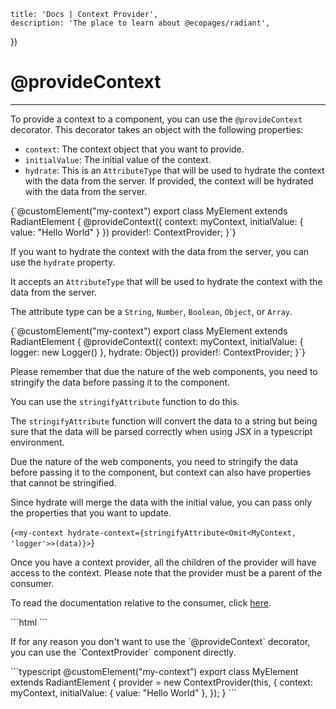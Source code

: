 

	title: 'Docs | Context Provider',
	description: 'The place to learn about @ecopages/radiant',
})

# @provideContext
---

To provide a context to a component, you can use the `@provideContext` decorator. This decorator takes an object with the following properties:

- `context`: The context object that you want to provide.
- `initialValue`: The initial value of the context.
- `hydrate`: This is an `AttributeType` that will be used to hydrate the context with the data from the server. If provided, the context will be hydrated with the data from the server.

<CodeBlock lang='typescript'>
{`@customElement("my-context")
export class MyElement extends RadiantElement {
  	@provideContext({ context: myContext, initialValue: { value: "Hello World" } })
  	provider!: ContextProvider<typeof myContext>;
}`}
</CodeBlock>

If you want to hydrate the context with the data from the server, you can use the `hydrate` property.

It accepts an `AttributeType` that will be used to hydrate the context with the data from the server.

The attribute type can be a `String`, `Number`, `Boolean`, `Object`, or `Array`.

<CodeBlock lang='typescript'>
{`@customElement("my-context")
export class MyElement extends RadiantElement {
  	@provideContext({ context: myContext, initialValue: { logger: new Logger() }, hydrate: Object})
  	provider!: ContextProvider<typeof myContext>;
}`}
</CodeBlock>

Please remember that due the nature of the web components, you need to stringify the data before passing it to the component.

You can use the `stringifyAttribute` function to do this.

The `stringifyAttribute` function will convert the data to a string but being sure that the data will be parsed correctly when using JSX in a typescript environment.

Due the nature of the web components, you need to stringify the data before passing it to the component, but context can also have properties that cannot be stringified.

Since hydrate will merge the data with the initial value, you can pass only the properties that you want to update.

<CodeBlock lang='html'>{`<my-context hydrate-context={stringifyAttribute<Omit<MyContext, 'logger'>>(data)}>`}</CodeBlock>

Once you have a context provider, all the children of the provider will have access to the context.
Please note that the provider must be a parent of the consumer.

To read the documentation relative to the consumer, click [here](/docs/context/context-consumer).

<CodeBlock>
```html
<my-element-provider>
  	<my-element-consumer></my-element-consumer>
</my-element-provider>
```
</CodeBlock>

If for any reason you don't want to use the \`@provideContext\` decorator, you can use the \`ContextProvider\` component directly.

<CodeBlock >
```typescript
@customElement("my-context")
export class MyElement extends RadiantElement {
	  	provider = new ContextProvider<typeof myContext>(this, {
			context: myContext,
			initialValue: { value: "Hello World" },
		});
}
```
</CodeBlock>
